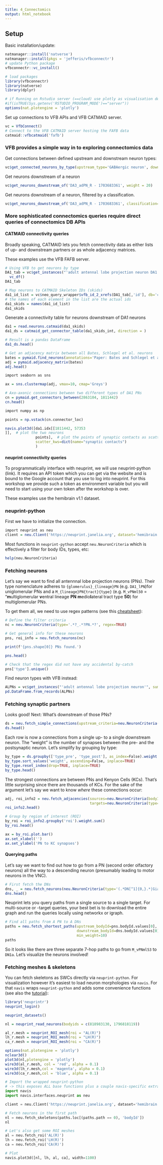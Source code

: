 ```yaml
---
title: 4_Connectomics
output: html_notebook
---
```


## Setup
Basic installation/update:
```r
natmanager::install('natverse')
natmanager::install(pkgs = 'jefferis/vfbconnectr')
# update Python package
vfbconnectr::vc_install()
```


```r
# load packages
library(vfbconnectr)
library(natverse)
library(dplyr)

# if Running on Rstudio server (==cloud) use plotly as visualisation default
#if(isTRUE(Sys.getenv('RSTUDIO_PROGRAM_MODE')=="server"))
options(nat.plotengine = 'plotly')
```

Set up connections to VFB APIs and VFB CATMAID server.

```r
vc = VfbConnect()
# Connect to the VFB CATMAID server hosting the FAFB data
catmaid::vfbcatmaid('fafb')
```


### VFB provides a simple way in to exploring connectomics data

Get connections between defined upstream and downstream neuron types:

```r
vc$get_connected_neurons_by_type(upstream_type='GABAergic neuron', downstream_type='adult descending neuron', weight=10)
```

Get neurons downstream of a neuron

```r
vc$get_neurons_downstream_of('DA3_adPN_R - 1703683361', weight = 20)
```

Get neurons downstream of a neuron, filtered by a classification.

```r
vc$get_neurons_downstream_of('DA3_adPN_R - 1703683361', classification="'Kenyon cell'", weight = 20)
```

### More sophisticated connectomics queries require direct queries of connectomics DB APIs

#### CATMAID connectivity queries

Broadly speaking, CATMAID lets you fetch connectivity data as either lists of up- and downstream partners or as whole adjacency matrices.

These examples use the VFB FAFB server.

```r
# Using VFB to get neurons by type
DA1_tab = vc$get_instances("'adult antennal lobe projection neuron DA1'", summary=TRUE) %>%
  vc_df()
DA1_tab
```

```r
# Map neurons to CATMAID Skeleton IDs (skids)
da1_id_list = vc$neo_query_wrapper$vfb_id_2_xrefs(DA1_tab[,'id'], db='catmaid_fafb', reverse_return=TRUE)
# the names of each element in the list are the actual ids
da1_skids = names(da1_id_list)
da1_skids
```

Generate a connectivity table for neurons downstream of DA1 neurons

```r
da1 = read.neurons.catmaid(da1_skids)
da1_ds = catmaid_get_connector_table(da1_skids_int, direction = )

# Result is a pandas DataFrame
da1_ds.head()
```

```r
# Get an adjacency matrix between all Bates, Schlegel et al. neurons
bates = pymaid.find_neurons(annotations='Paper: Bates and Schlegel et al 2020')
adj = pymaid.adjacency_matrix(bates)
adj.head()
```

```r
import seaborn as sns 

ax = sns.clustermap(adj, vmax=10, cmap='Greys')
```



```r
# Axo-axonic connections between two different types of DA1 PNs
cn = pymaid.get_connectors_between(2863104, 1811442)
cn.head()
```

```r
import numpy as np 

points = np.vstack(cn.connector_loc)

navis.plot3d([da1.idx[[1811442, 57353
]],  # plot the two neurons
              points],  # plot the points of synaptic contacts as scatter 
              scatter_kws=dict(name="synaptic contacts")
              )
```

#### neuprint connectivity queries

To programmatically interface with neuprint, we will use neuprint-python (link). It requires an API token which you can get via the website and is bound to the Google account that you use to log into neuprint. For this workshop we provide such a token as environment variable but you will need to start using your own token after the workshop is over.

These examples use the hemibrain v1.1 dataset.

### neuprint-python
First we have to initialize the connection.

```r
import neuprint as neu
client = neu.Client('https://neuprint.janelia.org', dataset='hemibrain:v1.1')
```

Most functions in `neuprint-python` accept `neu.NeuronCriteria` which is effectively a filter for body IDs, types, etc:

```r
help(neu.NeuronCriteria)
```

### Fetching neurons

Let's say we want to find all antennnal lobe projection neurons (PNs). Their type nomenclature adheres to `{glomerulus}_{lineage}PN` (e.g. `DA1_lPN`)for uniglomerular PNs and a `M_{lineage}PN{tract}{type}` (e.g. `M_vPNml50` = "**m**ultiglomerular **v**entral lineage **PN** **m**edio**l**ateral tract type **50**) for multiglomerular PNs. 

To get them all, we need to use regex patterns (see this [cheatsheet](https://cheatography.com/davechild/cheat-sheets/regular-expressions/)):

```r
# Define the filter criteria
nc = neu.NeuronCriteria(type='.*?_.*?PN.*?', regex=TRUE)

# Get general info for these neurons 
pns, roi_info = neu.fetch_neurons(nc)

print(f'{pns.shape[0]} PNs found.')

pns.head()
```

```r
# Check that the regex did not have any accidental by-catch
pns['type'].unique()
```

Find neuron types with VFB instead:

```r
ALPNs = vc$get_instances("'adult antennal lobe projection neuron'", summary=TRUE)
pd.DataFrame.from_records(ALPNs)
```

### Fetching synaptic partners

Looks good! Next: What's downstream of those PNs?

```r
ds = neu.fetch_simple_connections(upstream_criteria=neu.NeuronCriteria(bodyId=pns.bodyId.values))
ds.head()
```

Each row is now a connections from a single up- to a single downstream neuron. The "weight" is the number of synapses between the pre- and the postsynaptic neuron. Let's simplify by grouping by type:

```r
by_type = ds.groupby(['type_pre', 'type_post'], as_index=False).weight.sum()
by_type.sort_values('weight', ascending=False, inplace=TRUE)
by_type.reset_index(drop=TRUE, inplace=TRUE)
by_type.head()
```

The strongest connections are between PNs and Kenyon Cells (KCs). That's little surprising since there are thousands of KCs. For the sake of the argument let's say we want to know _where_ these connections occur:

```r
adj, roi_info2 = neu.fetch_adjacencies(sources=neu.NeuronCriteria(bodyId=pns.bodyId.values),
                                       targets=neu.NeuronCriteria(type='KC.*?', regex=TRUE))
roi_info2.head()  
```

```r
# Group by region of interest (ROI)
by_roi = roi_info2.groupby('roi').weight.sum()
by_roi.head()
```

```r
ax = by_roi.plot.bar()
ax.set_xlabel('')
ax.set_ylabel('PN to KC synapses')
```

#### Querying paths
Let's say we want to find out how to go from a PN (second order olfactory neurons) all the way to a descending neuron (presumably leading to motor neurons in the VNC).

```r
# First fetch the DNs
dns, _ = neu.fetch_neurons(neu.NeuronCriteria(type='(.*DN[^1]{0,}.*|Giant Fiber)', regex=TRUE))
dns.head()
```

Neuprint lets you query paths from a single source to a single target. For multi-source or -target queries, your best bet is to download the entire graph and run the queries locally using networkx or igraph.

```r
# Find all paths from A PN to A DNs 
paths = neu.fetch_shortest_paths(upstream_bodyId=pns.bodyId.values[0],
                                 downstream_bodyId=dns.bodyId.values[0],
                                 min_weight=10)
paths        
```

So it looks like there are three separate 7-hop paths to go from `M_vPNml53` to `DN1a`. Let's visualize the neurons involved!

### Fetching meshes & skeletons
You can fetch skeletons as SWCs directly via `neuprint-python`. For visualization however it's easiest to load neuron morphologies via `navis`. For that `navis` wraps `neuprint-python` and adds some convenience functions (see also the [tutorial](https://navis.readthedocs.io/en/latest/source/tutorials/neuprint.html)):

```r
library('neuprintr')
neuprint_login()
```


```r
neuprint_datasets()
```

```r
nl = neuprint_read_neurons(bodyids = c(818983130, 1796818119))
```

```r
al_r.mesh = neuprint_ROI_mesh(roi = "AL(R)")
lh_r.mesh = neuprint_ROI_mesh(roi = "LH(R)")
ca_r.mesh = neuprint_ROI_mesh(roi = "CA(R)")
```

```r
options(nat.plotengine = 'plotly')
nclear3d()
plot3d(nl,plotengine = 'plotly')
wire3d(al_r.mesh, col = 'red', alpha = 0.1)
wire3d(lh_r.mesh,col = 'magenta', alpha = 0.1)
wire3d(ca_r.mesh,col = 'blue', alpha = 0.1)
```




```python
# Import the wrapped neuprint-python 
# -> this exposes ALL base functions plus a couple navis-specific extras
import navis
import navis.interfaces.neuprint as neu 

client = neu.Client('https://neuprint.janelia.org', dataset='hemibrain:v1.1')

# Fetch neurons in the first path
nl = neu.fetch_skeletons(paths.loc[(paths.path == 0), 'bodyId'])
nl
```

```python
# Let's also get some ROI meshes
al = neu.fetch_roi('AL(R)')
lh = neu.fetch_roi('LH(R)')
ca = neu.fetch_roi('CA(R)')
```

```python
# Plot
navis.plot3d([nl, lh, al, ca], width=1100)
```
